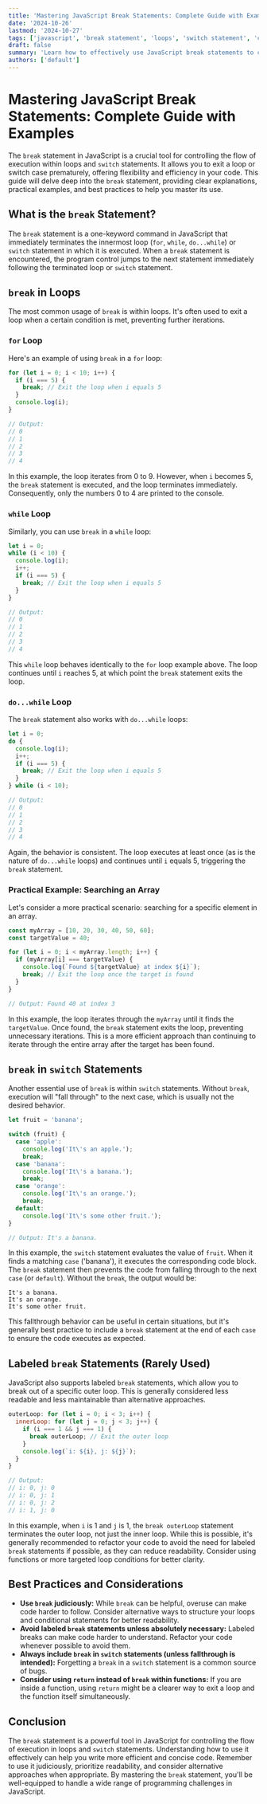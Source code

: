 ```yaml
---
title: 'Mastering JavaScript Break Statements: Complete Guide with Examples'
date: '2024-10-26'
lastmod: '2024-10-27'
tags: ['javascript', 'break statement', 'loops', 'switch statement', 'control flow', 'javascript tutorial', 'coding basics']
draft: false
summary: 'Learn how to effectively use JavaScript break statements to control the flow of your loops and switch statements. This comprehensive guide provides clear explanations, practical examples, and best practices.'
authors: ['default']
---
```


# Mastering JavaScript Break Statements: Complete Guide with Examples

The `break` statement in JavaScript is a crucial tool for controlling the flow of execution within loops and `switch` statements. It allows you to exit a loop or switch case prematurely, offering flexibility and efficiency in your code. This guide will delve deep into the `break` statement, providing clear explanations, practical examples, and best practices to help you master its use.

## What is the `break` Statement?

The `break` statement is a one-keyword command in JavaScript that immediately terminates the innermost loop (`for`, `while`, `do...while`) or `switch` statement in which it is executed. When a `break` statement is encountered, the program control jumps to the next statement immediately following the terminated loop or `switch` statement.

## `break` in Loops

The most common usage of `break` is within loops. It's often used to exit a loop when a certain condition is met, preventing further iterations.

### `for` Loop

Here's an example of using `break` in a `for` loop:

```javascript
for (let i = 0; i < 10; i++) {
  if (i === 5) {
    break; // Exit the loop when i equals 5
  }
  console.log(i);
}

// Output:
// 0
// 1
// 2
// 3
// 4
```

In this example, the loop iterates from 0 to 9. However, when `i` becomes 5, the `break` statement is executed, and the loop terminates immediately. Consequently, only the numbers 0 to 4 are printed to the console.

### `while` Loop

Similarly, you can use `break` in a `while` loop:

```javascript
let i = 0;
while (i < 10) {
  console.log(i);
  i++;
  if (i === 5) {
    break; // Exit the loop when i equals 5
  }
}

// Output:
// 0
// 1
// 2
// 3
// 4
```

This `while` loop behaves identically to the `for` loop example above. The loop continues until `i` reaches 5, at which point the `break` statement exits the loop.

### `do...while` Loop

The `break` statement also works with `do...while` loops:

```javascript
let i = 0;
do {
  console.log(i);
  i++;
  if (i === 5) {
    break; // Exit the loop when i equals 5
  }
} while (i < 10);

// Output:
// 0
// 1
// 2
// 3
// 4
```

Again, the behavior is consistent. The loop executes at least once (as is the nature of `do...while` loops) and continues until `i` equals 5, triggering the `break` statement.

### Practical Example: Searching an Array

Let's consider a more practical scenario: searching for a specific element in an array.

```javascript
const myArray = [10, 20, 30, 40, 50, 60];
const targetValue = 40;

for (let i = 0; i < myArray.length; i++) {
  if (myArray[i] === targetValue) {
    console.log(`Found ${targetValue} at index ${i}`);
    break; // Exit the loop once the target is found
  }
}

// Output: Found 40 at index 3
```

In this example, the loop iterates through the `myArray` until it finds the `targetValue`. Once found, the `break` statement exits the loop, preventing unnecessary iterations. This is a more efficient approach than continuing to iterate through the entire array after the target has been found.

## `break` in `switch` Statements

Another essential use of `break` is within `switch` statements. Without `break`, execution will "fall through" to the next case, which is usually not the desired behavior.

```javascript
let fruit = 'banana';

switch (fruit) {
  case 'apple':
    console.log('It\'s an apple.');
    break;
  case 'banana':
    console.log('It\'s a banana.');
    break;
  case 'orange':
    console.log('It\'s an orange.');
    break;
  default:
    console.log('It\'s some other fruit.');
}

// Output: It's a banana.
```

In this example, the `switch` statement evaluates the value of `fruit`. When it finds a matching `case` ('banana'), it executes the corresponding code block.  The `break` statement then prevents the code from falling through to the next `case` (or `default`).  Without the `break`, the output would be:

```
It's a banana.
It's an orange.
It's some other fruit.
```

This fallthrough behavior can be useful in certain situations, but it's generally best practice to include a `break` statement at the end of each `case` to ensure the code executes as expected.

## Labeled `break` Statements (Rarely Used)

JavaScript also supports labeled `break` statements, which allow you to break out of a specific outer loop.  This is generally considered less readable and less maintainable than alternative approaches.

```javascript
outerLoop: for (let i = 0; i < 3; i++) {
  innerLoop: for (let j = 0; j < 3; j++) {
    if (i === 1 && j === 1) {
      break outerLoop; // Exit the outer loop
    }
    console.log(`i: ${i}, j: ${j}`);
  }
}

// Output:
// i: 0, j: 0
// i: 0, j: 1
// i: 0, j: 2
// i: 1, j: 0
```

In this example, when `i` is 1 and `j` is 1, the `break outerLoop` statement terminates the outer loop, not just the inner loop. While this is possible, it's generally recommended to refactor your code to avoid the need for labeled `break` statements if possible, as they can reduce readability.  Consider using functions or more targeted loop conditions for better clarity.

## Best Practices and Considerations

*   **Use `break` judiciously:**  While `break` can be helpful, overuse can make code harder to follow. Consider alternative ways to structure your loops and conditional statements for better readability.
*   **Avoid labeled `break` statements unless absolutely necessary:** Labeled breaks can make code harder to understand.  Refactor your code whenever possible to avoid them.
*   **Always include `break` in `switch` statements (unless fallthrough is intended):**  Forgetting a `break` in a `switch` statement is a common source of bugs.
*   **Consider using `return` instead of `break` within functions:** If you are inside a function, using `return` might be a clearer way to exit a loop and the function itself simultaneously.

## Conclusion

The `break` statement is a powerful tool in JavaScript for controlling the flow of execution in loops and `switch` statements.  Understanding how to use it effectively can help you write more efficient and concise code. Remember to use it judiciously, prioritize readability, and consider alternative approaches when appropriate. By mastering the `break` statement, you'll be well-equipped to handle a wide range of programming challenges in JavaScript.